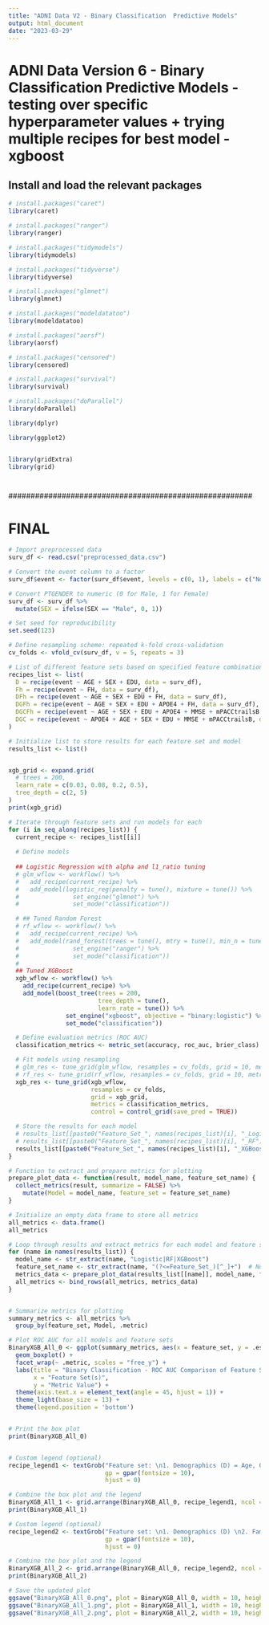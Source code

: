 ```yaml
---
title: "ADNI Data V2 - Binary Classification  Predictive Models"
output: html_document
date: "2023-03-29"
---
```


# ADNI Data Version 6 - Binary Classification Predictive Models - testing over specific hyperparameter values + trying multiple recipes for best model - xgboost

## Install and load the relevant packages

```r

# install.packages("caret")
library(caret)

# install.packages("ranger")
library(ranger)

# install.packages("tidymodels")
library(tidymodels)

# install.packages("tidyverse")
library(tidyverse)

# install.packages("glmnet")
library(glmnet)

# install.packages("modeldatatoo")
library(modeldatatoo)

# install.packages("aorsf")
library(aorsf)

# install.packages("censored")
library(censored)

# install.packages("survival")
library(survival)

# install.packages("doParallel")
library(doParallel)

library(dplyr)

library(ggplot2)


library(gridExtra)
library(grid)

```

```r

```

```r

```

\#######################################################

# FINAL

```r

# Import preprocessed data
surv_df <- read.csv("preprocessed_data.csv")

# Convert the event column to a factor
surv_df$event <- factor(surv_df$event, levels = c(0, 1), labels = c("No AD", "AD"))

# Convert PTGENDER to numeric (0 for Male, 1 for Female)
surv_df <- surv_df %>%
  mutate(SEX = ifelse(SEX == "Male", 0, 1))

# Set seed for reproducibility
set.seed(123)

# Define resampling scheme: repeated k-fold cross-validation
cv_folds <- vfold_cv(surv_df, v = 5, repeats = 3)

# List of different feature sets based on specified feature combinations
recipes_list <- list(
  D = recipe(event ~ AGE + SEX + EDU, data = surv_df),
  Fh = recipe(event ~ FH, data = surv_df),
  DFh = recipe(event ~ AGE + SEX + EDU + FH, data = surv_df),
  DGFh = recipe(event ~ AGE + SEX + EDU + APOE4 + FH, data = surv_df),
  DGCFh = recipe(event ~ AGE + SEX + EDU + APOE4 + MMSE + mPACCtrailsB + FH, data = surv_df),
  DGC = recipe(event ~ APOE4 + AGE + SEX + EDU + MMSE + mPACCtrailsB, data = surv_df)
)

# Initialize list to store results for each feature set and model
results_list <- list()


xgb_grid <- expand.grid(
  # trees = 200,
  learn_rate = c(0.03, 0.08, 0.2, 0.5),
  tree_depth = c(2, 5)
)
print(xgb_grid)

```

```r
# Iterate through feature sets and run models for each
for (i in seq_along(recipes_list)) {
  current_recipe <- recipes_list[[i]]
  
  # Define models
  
  ## Logistic Regression with alpha and l1_ratio tuning
  # glm_wflow <- workflow() %>% 
  #   add_recipe(current_recipe) %>% 
  #   add_model(logistic_reg(penalty = tune(), mixture = tune()) %>% 
  #               set_engine("glmnet") %>% 
  #               set_mode("classification"))

  # ## Tuned Random Forest
  # rf_wflow <- workflow() %>% 
  #   add_recipe(current_recipe) %>%
  #   add_model(rand_forest(trees = tune(), mtry = tune(), min_n = tune()) %>% 
  #               set_engine("ranger") %>% 
  #               set_mode("classification"))
  # 
  ## Tuned XGBoost
  xgb_wflow <- workflow() %>%
    add_recipe(current_recipe) %>%
    add_model(boost_tree(trees = 200, 
                         tree_depth = tune(), 
                         learn_rate = tune()) %>%
                set_engine("xgboost", objective = "binary:logistic") %>%
                set_mode("classification"))

  # Define evaluation metrics (ROC AUC)
  classification_metrics <- metric_set(accuracy, roc_auc, brier_class)

  # Fit models using resampling
  # glm_res <- tune_grid(glm_wflow, resamples = cv_folds, grid = 10, metrics = classification_metrics, control = control_grid(save_pred = TRUE))
  # rf_res <- tune_grid(rf_wflow, resamples = cv_folds, grid = 10, metrics = classification_metrics, control = control_grid(save_pred = TRUE))
  xgb_res <- tune_grid(xgb_wflow, 
                       resamples = cv_folds, 
                       grid = xgb_grid, 
                       metrics = classification_metrics, 
                       control = control_grid(save_pred = TRUE))

  # Store the results for each model
  # results_list[[paste0("Feature_Set_", names(recipes_list)[i], "_Logistic")]] <- glm_res
  # results_list[[paste0("Feature_Set_", names(recipes_list)[i], "_RF")]] <- rf_res
  results_list[[paste0("Feature_Set_", names(recipes_list)[i], "_XGBoost")]] <- xgb_res
}

```

```r
# Function to extract and prepare metrics for plotting
prepare_plot_data <- function(result, model_name, feature_set_name) {
  collect_metrics(result, summarize = FALSE) %>%
    mutate(Model = model_name, feature_set = feature_set_name)
}

# Initialize an empty data frame to store all metrics
all_metrics <- data.frame()
all_metrics

# Loop through results and extract metrics for each model and feature set
for (name in names(results_list)) {
  model_name <- str_extract(name, "Logistic|RF|XGBoost")
  feature_set_name <- str_extract(name, "(?<=Feature_Set_)[^_]+")  # Now use the name directly as 'Feature_Set_D', 'Feature_Set_DF', etc.
  metrics_data <- prepare_plot_data(results_list[[name]], model_name, feature_set_name)
  all_metrics <- bind_rows(all_metrics, metrics_data)
}


# Summarize metrics for plotting
summary_metrics <- all_metrics %>%
  group_by(feature_set, Model, .metric)

# Plot ROC AUC for all models and feature sets
BinaryXGB_All_0 <- ggplot(summary_metrics, aes(x = feature_set, y = .estimate, fill = Model)) +
  geom_boxplot() +
  facet_wrap(~ .metric, scales = "free_y") +
  labs(title = "Binary Classification - ROC AUC Comparison of Feature Sets Across Best Model", 
       x = "Feature Set(s)", 
       y = "Metric Value") +
  theme(axis.text.x = element_text(angle = 45, hjust = 1)) + 
  theme_light(base_size = 13) + 
  theme(legend.position = 'bottom')


# Print the box plot
print(BinaryXGB_All_0)


# Custom legend (optional)
recipe_legend1 <- textGrob("Feature set: \n1. Demographics (D) = Age, Gender, Education \n2. Family History (Fh) = Mother or Father had Alzheimer's \n3. Genetics (G) = APOE4 \n4. Cognitive Tests (C) = MMSE, mPACCtrailsB \n", 
                           gp = gpar(fontsize = 10), 
                           hjust = 0)

# Combine the box plot and the legend
BinaryXGB_All_1 <- grid.arrange(BinaryXGB_All_0, recipe_legend1, ncol = 1, heights = c(3, 1))
print(BinaryXGB_All_1)

# Custom legend (optional)
recipe_legend2 <- textGrob("Feature set: \n1. Demographics (D) \n2. Family History (Fh) \n3. Demographics + Family History (DFh) \n4. Demographics + Genetics + Family History (DGFh) \n5. Demographics + Genetics + Cognition + Family History (DGCFh) \n6. Demographics + Genetics + Cognition (DGC) \n",
                           gp = gpar(fontsize = 10),
                           hjust = 0)

# Combine the box plot and the legend
BinaryXGB_All_2 <- grid.arrange(BinaryXGB_All_0, recipe_legend2, ncol = 1, heights = c(3, 1))
print(BinaryXGB_All_2)

# Save the updated plot
ggsave("BinaryXGB_All_0.png", plot = BinaryXGB_All_0, width = 10, height = 10)
ggsave("BinaryXGB_All_1.png", plot = BinaryXGB_All_1, width = 10, height = 10)
ggsave("BinaryXGB_All_2.png", plot = BinaryXGB_All_2, width = 10, height = 10)

```
